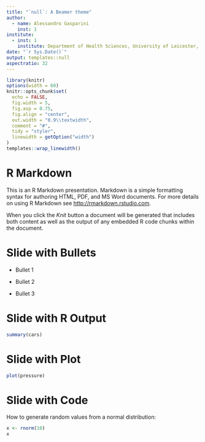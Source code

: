 ```yaml
---
title: "`null`: A Beamer theme"
author:
  - name: Alessandro Gasparini
    inst: 1
institute:
  - inst: 1
    institute: Department of Health Sciences, University of Leicester, Leicester, United Kingdom
date: "`r Sys.Date()`"
output: templates::null
aspectratio: 32
---
```


```r
library(knitr)
options(width = 60)
knitr::opts_chunk$set(
  echo = FALSE, 
  fig.width = 5,
  fig.asp = 0.75,
  fig.align = "center",
  out.width = "0.9\\textwidth",
  comment = "#",
  tidy = "styler",
  linewidth = getOption("width")
)
templates::wrap_linewidth()
```

# R Markdown

This is an R Markdown presentation. Markdown is a simple formatting syntax for authoring HTML, PDF, and MS Word documents. For more details on using R Markdown see <http://rmarkdown.rstudio.com>.

When you click the *Knit* button a document will be generated that includes both content as well as the output of any embedded R code chunks within the document.

# Slide with Bullets

- Bullet 1

- Bullet 2

- Bullet 3

# Slide with R Output

```r
summary(cars)
```

# Slide with Plot

```r
plot(pressure)
```

# Slide with Code

How to generate random values from a normal distribution:

```r
x <- rnorm(10)
x
```
